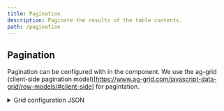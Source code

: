 ```yaml
---
title: Pagination
description: Paginate the results of the table contents.
path: /pagination
---
```



## Pagination
Pagination can be configured with in the component.  We use the ag-grid (client-side pagination model)[https://www.ag-grid.com/javascript-data-grid/row-models/#client-side] for pagintation.

<details>
    <summary>Grid configuration JSON</summary>
```json
{
  "label": "AG Grid",
  "key": "aggrid",
  "type": "aggrid",
  "agGridConfig": {
    "rowData": [
      { "make": "Tesla", "model": "Model Y", "price": 64950, "electric": true },
      { "make": "Ford", "model": "F-Series", "price": 33850, "electric": false },
      { "make": "Toyota", "model": "Corolla", "price": 29600, "electric": false }
    ],
    "paginationPageSize": 2,
    "pagination": true
  },
  "tableView": true,
  "validateWhenHidden": false
}
```
</details>

<Form src={"https://remote-next.form.io/mynpjjqdteworwi/aggridwithdatasource"} />
